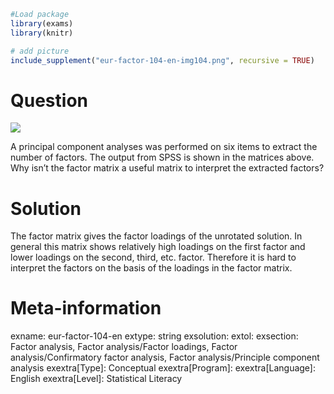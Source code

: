 ```r
#Load package
library(exams)
library(knitr)

# add picture
include_supplement("eur-factor-104-en-img104.png", recursive = TRUE)
```


Question
========
![](eur-factor-104-en-img104.png)

A principal component analyses was performed on six items to extract the number of factors. The output from SPSS is shown in the matrices above. Why isn’t the factor matrix a useful matrix to interpret the extracted factors?


Solution
========
The factor matrix gives the factor loadings of the unrotated solution. In general this matrix shows relatively high loadings on the first factor and lower loadings on the second, third, etc. factor. Therefore it is hard to interpret the factors on the basis of the loadings in the factor matrix.


Meta-information
================
exname: eur-factor-104-en
extype: string
exsolution: 
extol: 
exsection: Factor analysis, Factor analysis/Factor loadings, Factor analysis/Confirmatory factor analysis, Factor analysis/Principle component analysis
exextra[Type]: Conceptual
exextra[Program]: 
exextra[Language]: English
exextra[Level]: Statistical Literacy
